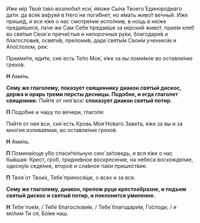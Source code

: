 И́же мiр Твой та́ко возлюби́л еси́, я́коже Сы́на Твоего́ Единоро́днаго да́ти: да вся́к ве́руяй в Него́ не поги́бнет, но и́мать живо́т ве́чный. И́же прише́д, и все е́же о нас смотре́ние испо́лнив, в но́щь в ню́же предая́шеся, па́че же Сам Себе́ предая́ше за мiрски́й живо́т, прие́м хлеб во свя́тыя Своя́ и пречи́стыя и непорочныя ру́ки, благодари́в и благослови́в, освяти́в, преломи́в, даде́ святы́м Свои́м ученико́м и Апо́столом, рек:

Приими́те, яди́те, сие́ есть Те́ло Мое́, е́же за вы ломи́мое во оставле́ние грехо́в.

**Н** Ами́нь.

**Сему же глаголему, показует священнику диакон святый дискос, держа и орарь треми персты десницы. Подобне, и егда глаголет священник:** Пи́йте от нея́ вси́: **споказует диакон святый потир.**

**П** Подо́бне и ча́шу по ве́чери, глаго́ля:

Пи́йте от нея́ вси, сия́ есть Кровь Моя́ Но́ваго Заве́та, я́же за вы и за мно́гия излива́емая, во оставле́ние грехо́в.

**Н** Ами́нь.

**П** Помина́юще у́бо спаси́тельную сию́ за́поведь, и вся я́же о нас бы́вшая: Крест, гроб, тридне́вное воскресе́ние, на небеса́ восхожде́ние, одесну́ю седе́ние, второ́е и сла́вное па́ки прише́ствие.

**П** Твоя́ от Твои́х, Тебе́ принося́ще, о всех и за вся.

**Сему же глаголему, диакон, прелож руце крестообразне, и подъем святый дискос и святый потир, и поклонится умиленне.**

**Н** Тебе́ пое́м, / Тебе́ благослови́м, / Тебе́ благодари́м, Го́споди, / и мо́лим Ти ся, Бо́же наш.
